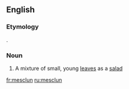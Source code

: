 ==English==

===Etymology===
{{etyl|fr}} {{term|mescler||to mix|lang=fr}}.

===Noun===
{{wikipedia}}
{{en-noun}}

# A mixture of small, young [[leaf|leaves]] as a [[salad]]

[[fr:mesclun]]
[[ru:mesclun]]